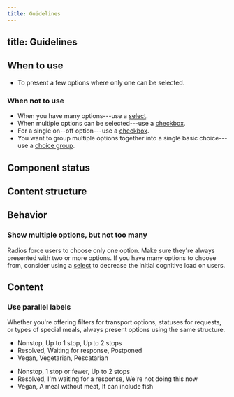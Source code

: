 ```yaml
---
title: Guidelines
---
```


## title: Guidelines


<ReactExample exampleId="Radio" />

## When to use

- To present a few options where only one can be selected.

### When not to use

- When you have many options---use a [select](/components/input/select/).
- When multiple options can be selected---use a [checkbox](/components/input/checkbox/).
- For a single on--off option---use a [checkbox](/components/input/checkbox/).
- You want to group multiple options together into a single basic choice---use a [choice group](/components/input/choicegroup/).

## Component status

<ComponentStatus component="Radio" />

## Content structure

<FigmaFile
  file="4QJZqvBvRrLu6t9mwObCkA"
  node="160%3A1219"
  alt="Label: works best when short; radio controller: indicates the state and can be selected or not; info text: adds more explanation to the label and can contain a link."
/>

## Behavior

<SupportProgressiveDisclosureSnippet />

<Guideline type="do" title="Progressive disclosure">

<FigmaFile
  file="fannvRpkOJK6uxxT33EKaa"
  node="79%3A1002"
  alt="Two radio buttons, one of which has additional text with a link to more info."
/>
<FigmaFile
  file="fannvRpkOJK6uxxT33EKaa"
  node="79%3A1000"
  alt="Two radio buttons, one of which has a very long paragraph of additional text."
/>

</Guideline>

### Show multiple options, but not too many

Radios force users to choose only one option.
Make sure they're always presented with two or more options.
If you have many options to choose from,
consider using a [select](/components/input/select/)
to decrease the initial cognitive load on users.

## Content

### Use parallel labels

Whether you're offering filters for transport options,
statuses for requests, or types of special meals,
always present options using the same structure.

<GuidelinesSideBySide>

<Do>

- Nonstop, Up to 1 stop, Up to 2 stops
- Resolved, Waiting for response, Postponed
- Vegan, Vegetarian, Pescatarian

</Do>

<Dont>

- Nonstop, 1 stop or fewer, Up to 2 stops
- Resolved, I'm waiting for a response, We're not doing this now
- Vegan, A meal without meat, It can include fish

</Dont>

</GuidelinesSideBySide>
